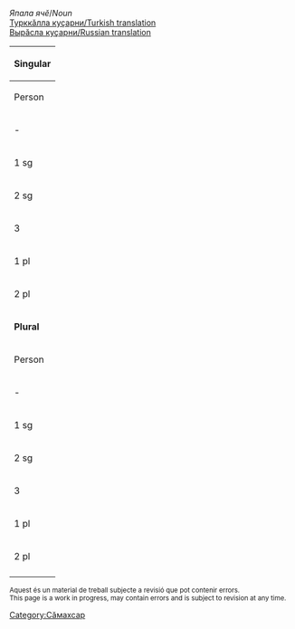 

''Япала ячӗ''/''Noun''<br/>
[http://ilazki.thinkgeek.co.uk/~spectre/txuvaix/cv-tr/index.php?q=че{й} Турккӑлла куҫарни/Turkish translation]<br/>
[http://samah.chv.su/cgi-bin/s.cgi?a=s&word=че{й} Вырӑсла куҫарни/Russian translation]

{|class=wikitable
|-
!colspan=9|'''Singular'''
|-
!  Person  !!  Tеп<br/>Absolutive<br>''Мӗн?''  !!  Камӑнлӑх<br/>Genitive<br>''Мӗнӗн?''  !!  Пару<br/>Dative<br>''Мӗне?''  !!  Вырӑн<br/>Locative<br>''Мӗнре?''  !!  Туху<br/>Ablative<br>''Мӗнрен?''  !!  Пӗрлелӗх<br/>Instrumental<br>''Мӗнпе?''  !!  Ҫуклӑх<br/>Privative<br>''Мӗнсӗр?''  !!  Пирке<br/>Final<br>''Мӗншӗн?''
|-
| - || музей || музей·ӑн <br />музей·ӗн || музе·я<br />музе·е || музей·ра <br /> музей·ре || музей·ран <br /> музей·рен || музей·па <br /> музей·пе || музей·сӑр <br /> музей·сӗр || музей·шӑн <br /> музей·шӗн
|-
| 1 sg || музей·ӑм <br /> музей·ӗм ||музей·ӑм·ӑн <br /> музей·ӗм·ӗн  || музей·ӑм·а <br /> музей·ӗм·е|| музей·ӑм·ра <br /> музей·ӗм·ре ||музей·ӑм·ран <br /> музей·ӗм·рен||музей·ӑм·па<br />музей·ӗм·пе || музей·ӑм·сӑр <br /> музей·ӗм·сӗр  ||музей·ӑм·шӑн<br /> музей·ӗм·шӗн
|-
| 2 sg ||музе·ю <br /> музей·ӳ || музе·ю·н <br /> музей·ӳ·н || музей·н·а <br />музей·н·е || музе·ю·н·та <br /> музей·ӳ·н·те|| музе·ю·н·тан <br /> музей·ӳ·н·тен || музе·ю·па <br /> музей·ӳ·пе|| музе·ю·сӑр <br /> музей·ӳ·сӑр|| музе·ю·шӑн<br /> музей·ӳ·шӗн
|-
| 3 || музей·ӗ || музей·ӗ·н || музей··не || музей·ӗ·нче || музей·ӗ·нчен || музей·ӗ·пе || музей·ӗ·сӗр || музей·ӗ·шӗн 
|-
| 1 pl ||музей·ӑм·ӑр <br /> музей·ӗм·ӗр ||музей·ӑм·ӑр·ӑн<br /> музей·ӗм·ӗр·ӗн||музей·ӑм·ӑр·а<br /> музей·ӗм·ӗр·е || музей·ӑм·ӑр·та <br /> музей·ӗм·ӗр·те||музей·ӑм·ӑр·тан <br /> музей·ӗм·ӗр·тен||музей·ӑм·ӑр·па <br /> музей·ӗм·ӗр·пе ||музей·ӑм·ӑр·сӑр<br /> музей·ӗм·ӗр·сӗр|| музей·ӑм·ӑр·шӑн<br />музей·ӗм·ӗр·шӗн
|-
| 2 pl || музей·ӑр<br />музей·ӗр || музей·ӑр·ӑн<br />музей·ӗр·ӗн || музей·ӑр·а<br />музей·ӗр·е || музей·ӑр·та<br />музей·ӗр·те ||музей·ӑр·тан<br />музей·ӗр·тен ||музей·ӑр·па<br />музей·ӗр·пе ||музей·ӑр·сӑр<br />музей·ӗр·сӗр ||музей·ӑр·шӑн<br />музей·ӗр·шӗн
|-
!colspan=9|'''Plural'''
|-
!  Person  !!  Tеп<br/>Absolutive<br>''Мӗн?''  !!  Камӑнлӑх<br/>Genitive<br>''Мӗнӗн?''  !!  Пару<br/>Dative<br>''Мӗне?''  !!  Вырӑн<br/>Locative<br>''Мӗнре?''  !!  Туху<br/>Ablative<br>''Мӗнрен?''  !!  Пӗрлелӗх<br/>Instrumental<br>''Мӗнпе?''  !!  Ҫуклӑх<br/>Privative<br>''Мӗнсӗр?''  !!  Пирке<br/>Final<br>''Мӗншӗн?''
|-
| - || музей·сем || музей·се·н || музей·сен·е || музей·сен·че || музей·сен·чен || музей·сем·пе || музей·сем·сӗр || музей·сем·шӗн
|-
| 1 sg ||музей·ӑм·сем <br /> музей·ӗм·сем||музей·ӑм·се·н <br /> музей·ӗм·сен||музей·ӑм·сен·е <br />музей· ӗм·сен·е||музей·ӑм·сен·че <br /> музей·ӗм·сен·че||музей·ӑм·сен·чен<br /> музей·ӗм·сен·чен||музей·ӑм·сем·пе <br /> музей·ӗм·сем·пе||музей·ӑм·сем·сӗр <br /> музей·ӗм·сем·сӗр ||музей·ӑм·сем·шӗн <br />музей·ӗм·сем·шӗн
|-
| 2 sg || музе·ю·сем <br /> музей·ӳ·сем|| музе·ю·се·н<br /> музей·ӳ·сен|| музе·ю·сен·е<br /> музей·ӳ·сен·е|| музе·ю·сен·че <br /> музей·ӳ·сен·че|| музе·ю·сен·чен <br /> музей·ӳ·сен·чен|| музе·ю·сем·пе <br /> музей·ӳ·сем·пе|| музе·ю·сем·сӗр<br /> музей·ӳ·сем·сӗр|| музе·ю·сем·шӗн<br /> музей·ӳ·сем·шӗн
|-
| 3 || музей·ӗ·сем || музей·ӗ·се·н || музей·ӗ·сен·е || музей·ӗ·сен·че || музей·ӗ·сен·чен || музей·ӗ·сем·пе || музей·ӗ·сем·сӗр || музей·ӗ·сем·шӗн 
|-
| 1 pl ||музей·ӑм·ӑр·сем <br /> музей·ӗм·ӗр·сем||музей·ӑм·ӑр·се·н <br /> музей·ӗм·ӗр·сен||музей·ӑм·ӑр·сен·е <br /> музей·ӗм·ӗр·сен·е||музей·ӑм·ӑр·сен·че <br />музей·ӗм·ӗр·сен·че|| музей·ӑм·ӑр·сен·чен <br /> музей·ӗм·ӗр·сен·чен||музей·ӑм·ӑр·сем·пе <br /> музей·ӗм·ӗр·сен·чен ||музей·ӑм·ӑр·сем·сӗр <br /> музей·ӗм·ӗр·сем·сӗр||музей·ӑм·ӑр·сем·шӗн<br />музей·ӗм·ӗр·сем·шӗн
|-
| 2 pl ||музей·ӑр·сем <br /> музей·ӗр·сем||музей·ӑр·се·н <br /> музей·ӗр·сен||музей·ӑр·сен·е <br /> музей·ӗр·сен·е||музей·ӑр·сен·че<br /> музей·ӗр·сен·че ||музей·ӑр·сен·чен <br /> музей·ӗр·сен·чен  ||музей·ӑр·сем·пе <br /> музей·ӗр·сем·пе||музей·ӑр·сем·сӗр <br /> музей·ӗр·сем·сӗр|| музей·ӑр·сем·шӗн<br /> музей·ӗр·сем·шӗн
|-
|}

<small>
Aquest és un material de treball subjecte a revisió que pot contenir errors.<br/>
This page is a work in progress, may contain errors and is subject to revision at any time. 
</small>

[[Category:Сӑмахсар]]